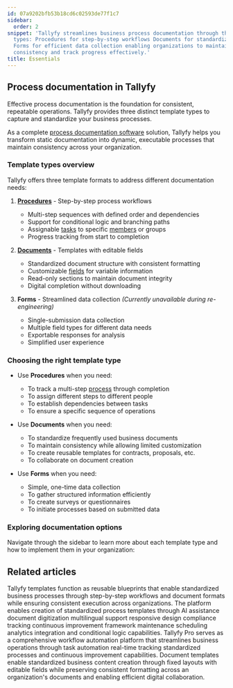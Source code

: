 ```yaml
---
id: 07a9202bfb53b18cd6c02593de77f1c7
sidebar:
  order: 2
snippet: 'Tallyfy streamlines business process documentation through three template
  types: Procedures for step-by-step workflows Documents for standardized forms and
  Forms for efficient data collection enabling organizations to maintain operational
  consistency and track progress effectively.'
title: Essentials
---
```


## Process documentation in Tallyfy

Effective process documentation is the foundation for consistent, repeatable operations. Tallyfy provides three distinct template types to capture and standardize your business processes.

As a complete [process documentation software](https://tallyfy.com/solutions/process-documentation-software/) solution, Tallyfy helps you transform static documentation into dynamic, executable processes that maintain consistency across your organization.

### Template types overview

Tallyfy offers three template formats to address different documentation needs:

1. **[Procedures](/products/pro/documenting/templates/)** - Step-by-step process workflows
   - Multi-step sequences with defined order and dependencies
   - Support for conditional logic and branching paths
   - Assignable [tasks](/products/pro/tracking-and-tasks/tasks/) to specific [members](/products/pro/documenting/members/) or groups
   - Progress tracking from start to completion

2. **[Documents](/products/pro/documenting/documents/)** - Templates with editable fields
   - Standardized document structure with consistent formatting
   - Customizable [fields](/products/pro/tracking-and-tasks/tasks/what-are-form-fields-in-tallyfy/) for variable information
   - Read-only sections to maintain document integrity
   - Digital completion without downloading

3. **Forms** - Streamlined data collection *(Currently unavailable during re-engineering)*
   - Single-submission data collection
   - Multiple field types for different data needs
   - Exportable responses for analysis
   - Simplified user experience

### Choosing the right template type

- Use **Procedures** when you need:
  - To track a multi-step [process](/products/pro/tracking-and-tasks/processes/) through completion
  - To assign different steps to different people
  - To establish dependencies between tasks
  - To ensure a specific sequence of operations

- Use **Documents** when you need:
  - To standardize frequently used business documents
  - To maintain consistency while allowing limited customization
  - To create reusable templates for contracts, proposals, etc.
  - To collaborate on document creation

- Use **Forms** when you need:
  - Simple, one-time data collection
  - To gather structured information efficiently
  - To create surveys or questionnaires
  - To initiate processes based on submitted data

### Exploring documentation options

Navigate through the sidebar to learn more about each template type and how to implement them in your organization:


<PageTree />


## Related articles
<CardGrid>
<LinkTitleCard header="<b>Documenting > Templates</b>" href="/products/pro/documenting/templates/" > Tallyfy templates function as reusable blueprints that enable standardized business processes through step-by-step workflows and document formats while ensuring consistent execution across organizations. </LinkTitleCard>
<LinkTitleCard header="<b>Features > Explain it once</b>" href="/products/pro/tutorials/features/explain-it-once/" > The platform enables creation of standardized process templates through AI assistance document digitization multilingual support responsive design compliance tracking continuous improvement framework maintenance scheduling analytics integration and conditional logic capabilities. </LinkTitleCard>
<LinkTitleCard header="<b>Introduction</b>" href="/products/pro/" > Tallyfy Pro serves as a comprehensive workflow automation platform that streamlines business operations through task automation real-time tracking standardized processes and continuous improvement capabilities. </LinkTitleCard>
<LinkTitleCard header="<b>Documenting > Documents</b>" href="/products/pro/documenting/documents/" > Document templates enable standardized business content creation through fixed layouts with editable fields while preserving consistent formatting across an organization's documents and enabling efficient digital collaboration. </LinkTitleCard>
</CardGrid>